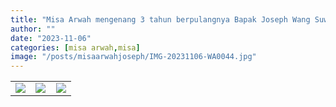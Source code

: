 ```yaml
---
title: "Misa Arwah mengenang 3 tahun berpulangnya Bapak Joseph Wang Suwandi Widjaya"
author: ""
date: "2023-11-06"
categories: [misa arwah,misa]
image: "/posts/misaarwahjoseph/IMG-20231106-WA0044.jpg"
---
```


|                                                     |                                                     |                                                     |
|-----------------------------------------------------|-----------------------------------------------------|-----------------------------------------------------|
| ![](/posts/misaarwahjoseph/IMG-20231106-WA0042.jpg) | ![](/posts/misaarwahjoseph/IMG-20231106-WA0044.jpg) | ![](/posts/misaarwahjoseph/IMG-20231106-WA0045.jpg) |
